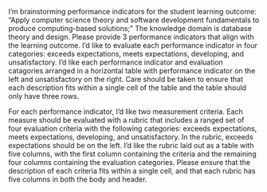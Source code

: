 I'm brainstorming performance indicators for the student learning outcome:
"Apply computer science theory and software development fundamentals to produce computing-based solutions;"
The knowledge domain is database theory and design.
Please provide 3 performance indicators that align with the learning outcome.
I'd like to evaluate each performance indicator in four categories: exceeds expectations, meets expectations, developing, and unsatisfactory.
I'd like each performance indicator and evaluation catagories arranged in a horizontal table with performance indicator on the left and unsatisfactory on the right.
Care should be taken to ensure that each description fits within a single cell of the table and the table should only have three rows.




For each performance indicator, I'd like two measurement criteria.  Each measure should be evaluated with a rubric that includes a ranged set of four evaluation criteria with the following categories: exceeds expectations, meets expectations, developing, and unsatisfactory. In the rubric, exceeds expectations should be on the left. I'd like the rubric laid out as a table with five columns, with the first column containing the criteria and the remaining four columns containing the evaluation categories. Please ensure that the description of each criteria fits within a single cell, and that each rubric has five columns in both the body and header.